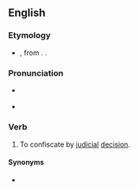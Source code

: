 ==English==

===Etymology===
* {{prefix|en|ab|judge}}, from {{der|en|la|abiudicare}}. {{doublet|en|abjudicate}}.

===Pronunciation===
* {{a|US}} {{IPA|en|/ˈæbˌd͡ʒəd͡ʒ/|/æbˈd͡ʒʌd͡ʒ/}}
* {{rhymes|en|æbdʒədʒ|ʌdʒ|s=2}}

===Verb===
{{en-verb}}

# {{lb|en|transitive|legal}} To confiscate by [[judicial]] [[decision]].

====Synonyms====
* {{l|en|abjudicate}}